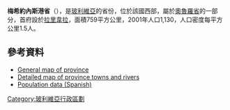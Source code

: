 {{unreferenced|time=2018-09-05T10:09:57+00:00}}
'''梅希約內斯港省'''（{{lang-es|Provincia de Mejillones}}），是[[玻利維亞|玻利維亞]]的省份，位於該國西部，屬於[[奧魯羅省|奧魯羅省]]的一部分，首府設於[[拉里韋拉|拉里韋拉]]，面積759平方公里，2001年人口1,130，人口密度每平方公里1.5人。

==參考資料==
*[https://web.archive.org/web/20090105215953/http://www.aguabolivia.org/situacionaguaX/Riego/mapas/oruro/t_mejillones.htm General map of province]
*[https://web.archive.org/web/20070927201255/http://www.aguabolivia.org/situacionaguaX/Riego/mapas/oruro/mejillones.htm Detailed map of province towns and rivers]
*[https://web.archive.org/web/20091027220541/http://www.ine.gov.bo/ Population data (Spanish)]

{{coord|19|05|S|68|18|W|type:adm2nd_region:BO|display=title}} 

{{Bolivia-geo-stub}}
{{玻利維亞省份}}

[[Category:玻利維亞行政區劃|Category:玻利維亞行政區劃]]